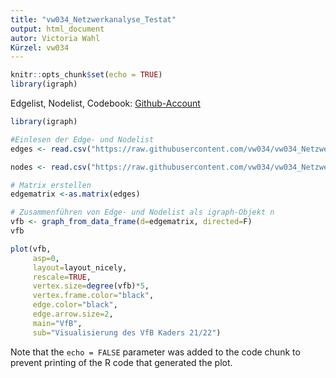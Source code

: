 ---
title: "vw034_Netzwerkanalyse_Testat"
output: html_document
autor: Victoria Wahl
Kürzel: vw034
---

```{r setup, include=FALSE}

knitr::opts_chunk$set(echo = TRUE)
library(igraph)
```


Edgelist, Nodelist, Codebook: [Github-Account](https://github.com/vw034/vw034_Netzwerkanalyse_Testat) 

```{r Netzwerk einlesen}

library(igraph)

#Einlesen der Edge- und Nodelist
edges <- read.csv("https://raw.githubusercontent.com/vw034/vw034_Netzwerkanalyse_Testat/main/vw034_Testat_Edgelist.csv", header=T, as.is=T, sep = ",")

nodes <- read.csv("https://raw.githubusercontent.com/vw034/vw034_Netzwerkanalyse_Testat/main/vw034_Testat_Nodelist.csv", header=T, as.is=T, sep = ",")

# Matrix erstellen
edgematrix <-as.matrix(edges)

# Zusammenführen von Edge- und Nodelist als igraph-Objekt n
vfb <- graph_from_data_frame(d=edgematrix, directed=F)
vfb

```


```{r Netzwerk analysieren, fig.height=6, fig.width=9}

plot(vfb,
     asp=0,
     layout=layout_nicely,
     rescale=TRUE,
     vertex.size=degree(vfb)*5,
     vertex.frame.color="black",
     edge.color="black",
     edge.arrow.size=2,
     main="VfB",
     sub="Visualisierung des VfB Kaders 21/22")

```


Note that the `echo = FALSE` parameter was added to the code chunk to prevent printing of the R code that generated the plot.
